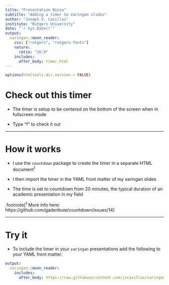 ```yaml
---
title: "Presentation Ninja"
subtitle: "Adding a timer to xaringan slides"
author: "Joseph V. Casillas"
institute: "Rutgers University"
date: "`r Sys.Date()`"
output:
  xaringan::moon_reader:
    css: ["rutgers", "rutgers-fonts"]
    nature:
      ratio: "16:9"
    includes:
      after_body: timer.html
---
```


```r
options(htmltools.dir.version = FALSE)
```


# Check out this timer

- The timer is setup to be centered on the bottom of the screen when in 
fullscreen mode

- Type "f" to check it out

---

# How it works

- I use the `countdown` package to create the timer in a separate HTML
document<sup>1</sup>

- I then import the timer in the YAML front matter of my xaringan slides

- The time is set to countdown from 20 minutes, the typical duration of an 
academic presentation in my field

.footnote[<sup>1</sup> More info here: https://github.com/gadenbuie/countdown/issues/14]

---

# Try it

- To include the timer in your `xaringan` presentations add the following 
to your YAML front matter: 

```yaml
output:
  xaringan::moon_reader:
    includes:
      after_body: https://raw.githubusercontent.com/jvcasillas/xaringan_timer/master/timer.html
```
